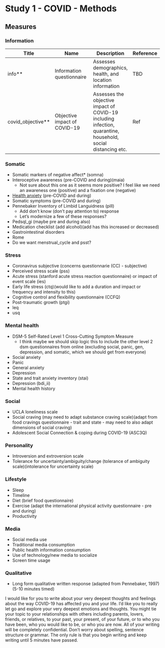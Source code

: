 # Study 1 - COVID - Methods

## Measures

### Information

| Title        | Name           | Description  | Reference  |
| ------------ |--------------- | ------------ | ---------- |
| info** | Information questionnaire | Assesses demographics, health, and location information | TBD
| covid_objective** | Objective impact of COVID-19 | Assesses the objective impact of COVID-19 including infection, quarantine, household, social distancing etc. | Ref

### Somatic
- Somatic markers of negative affect* (somna)
- Interoceptive awareness (pre-COVID and during)(maia)
    - Not sure about this one as it seems more positive? I feel like we need an awareness one (positive) and a fixation one (negative)
- [Health anxiety](https://psychology-tools.com/test/health-anxiety-inventory) (pre-COVID and during)
- Somatic symptoms (pre-COVID and during)
- Pennebaker Inventory of Limbid Languidness (pill)
    - Add don't know (don't pay attention to) response
    - Let's modernize a few of these responses?
- Pedsql_gi (maybe pre and during also)
- Medication checklist (add alcohol)(add has this increased or decreased)
- Gastrointestinal disorders
- Rome
- Do we want menstrual_cycle and psst?

### Stress
- Coronavirus subjective (concerns questionnarie (CC) - subjective)
- Perceived stress scale (pss)
- Acute stress (stanford acute stress reaction questionnaire) or impact of event scale (ies)
- Early life stress (ctq)(would like to add a duration and impact or frequency and intensity to this)
- Cognitive control and flexibility questionnaire (CCFQ)
- Post-traumatic growth (ptgi)
- leq
- usq

### Mental health
- DSM-5 Self-Rated Level 1 Cross-Cutting Symptom Measure
    - I think maybe we should skip logic this to include the other level 2 dsm questionnaires from online (excluding social, panic, gen, depression, and somatic, which we should get from everyone)
- Social anxiety
- Panic
- General anxiety
- Depression
- State and trait anxiety inventory (stai)
- Depression (bdi_ii)
- Mental health history
    
### Social
- UCLA loneliness scale
- Social craving (may need to adapt substance craving scale)(adapt from food cravings questionnaire - trait and state - may need to also adapt dimensions of social craving)
- Adolescent Social Connection & coping during COVID-19 (ASC3Q)

### Personality

- Introversion and extroversion scale
- Tolerance for uncertainty/ambiguity/change (tolerance of ambiguity scale)(intolerance for uncertainty scale)

### Lifestyle

- Sleep
- Timeline
- Diet (brief food questionnaire)
- Exercise (adapt the international physical activity questionnaire - pre and during)
- Productivity

### Media

- Social media use
- Traditional media consumption
- Public health information consumption
- Use of technology/new media to socialize
- Screen time usage


### Qualitative

- Long form qualitative written response (adapted from Pennebaker, 1997)(5-10 minutes timed)

I would like for you to write about your very deepest thoughts and feelings about the way COVID-19 has affected you and your life. I'd like you to really let go and explore your very deepest emotions and thoughts. You might tie your topic to your relationships with others including parents, lovers, friends, or relatives, to your past, your present, of your future, or to who you have been, who you would like to be, or who you are now. All of your writing will be completely confidential. Don't worry about spelling, sentence structure or grammar. The only rule is that you begin writing and keep writing until 5 minutes have passed. 
